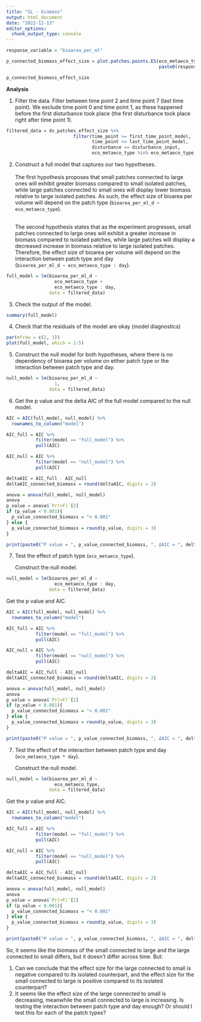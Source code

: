 ```yaml
---
title: "SL - biomass"
output: html_document
date: "2022-12-13"
editor_options: 
  chunk_output_type: console
---
```


```r
response_variable = "bioarea_per_ml"
```

```r
p_connected_biomass_effect_size = plot.patches.points.ES(eco_metaeco_type_input,
                                                         paste0(response_variable, "_d"))

p_connected_biomass_effect_size
```

**Analysis**

1.  Filter the data. Filter between time point 2 and time point 7 (last time point). We exclude time point 0 and time point 1, as these happened before the first disturbance took place (the first disturbance took place right after time point 1).

```r
filtered_data = ds_patches_effect_size %>%
                         filter(time_point >= first_time_point_model,
                                time_point <= last_time_point_model,
                                disturbance == disturbance_input,
                                eco_metaeco_type %in% eco_metaeco_type_input)
```

2.  Construct a full model that captures our two hypotheses.\
    \
    The first hypothesis proposes that small patches connected to large ones will exhibit greater biomass compared to small isolated patches, while large patches connected to small ones will display lower biomass relative to large isolated patches. As such, the effect size of bioarea per volume will depend on the patch type (`bioarea_per_ml_d ~ eco_metaeco_type`).

    \
    The second hypothesis states that as the experiment progresses, small patches connected to large ones will exhibit a greater increase in biomass compared to isolated patches, while large patches will display a decreased increase in biomass relative to large isolated patches. Therefore, the effect size of bioarea per volume will depend on the interaction between patch type and day\
    (`bioarea_per_ml_d ~ eco_metaeco_type : day`).

```r
full_model = lm(bioarea_per_ml_d ~
                  eco_metaeco_type + 
                  eco_metaeco_type : day,
                data = filtered_data)
```

3.  Check the output of the model.

```r
summary(full_model)
```

4.  Check that the residuals of the model are okay (model diagnostics)

```r
par(mfrow = c(2, 3))
plot(full_model, which = 1:5)
```

5.  Construct the null model for both hypotheses, where there is no dependency of bioarea per volume on either patch type or the interaction between patch type and day.

```r
null_model = lm(bioarea_per_ml_d ~
                  1,
                data = filtered_data)
```

6.  Get the p value and the delta AIC of the full model compared to the null model.

```r

AIC = AIC(full_model, null_model) %>% 
  rownames_to_column("model")

AIC_full = AIC %>%
           filter(model == "full_model") %>%
           pull(AIC)

AIC_null = AIC %>%
           filter(model == "null_model") %>%
           pull(AIC)

deltaAIC = AIC_full - AIC_null
deltaAIC_connected_biomass = round(deltaAIC, digits = 2)

anova = anova(full_model, null_model)
anova
p_value = anova$`Pr(>F)`[2]
if (p_value < 0.001){
  p_value_connected_biomass = "< 0.001"
} else {
  p_value_connected_biomass = round(p_value, digits = 3)
}
```

```r
print(paste0("P value = ", p_value_connected_biomass, ", ΔAIC = ", deltaAIC_connected_biomass))
```

7.  Test the effect of patch type (`eco_metaeco_type`).

    Construct the null model.

```r
null_model = lm(bioarea_per_ml_d ~
                  eco_metaeco_type : day,
                data = filtered_data)
```

Get the p value and AIC.

```r

AIC = AIC(full_model, null_model) %>% 
  rownames_to_column("model")

AIC_full = AIC %>%
           filter(model == "full_model") %>%
           pull(AIC)

AIC_null = AIC %>%
           filter(model == "null_model") %>%
           pull(AIC)

deltaAIC = AIC_full - AIC_null
deltaAIC_connected_biomass = round(deltaAIC, digits = 2)

anova = anova(full_model, null_model)
anova
p_value = anova$`Pr(>F)`[2]
if (p_value < 0.001){
  p_value_connected_biomass = "< 0.001"
} else {
  p_value_connected_biomass = round(p_value, digits = 3)
}
```

```r
print(paste0("P value = ", p_value_connected_biomass, ", ΔAIC = ", deltaAIC_connected_biomass))
```

7.  Test the effect of the interaction between patch type and day (`eco_metaeco_type * day`).

    Construct the null model.

```r
null_model = lm(bioarea_per_ml_d ~
                  eco_metaeco_type,
                data = filtered_data)
```

Get the p value and AIC.

```r

AIC = AIC(full_model, null_model) %>% 
  rownames_to_column("model")

AIC_full = AIC %>%
           filter(model == "full_model") %>%
           pull(AIC)

AIC_null = AIC %>%
           filter(model == "null_model") %>%
           pull(AIC)

deltaAIC = AIC_full - AIC_null
deltaAIC_connected_biomass = round(deltaAIC, digits = 2)

anova = anova(full_model, null_model)
anova
p_value = anova$`Pr(>F)`[2]
if (p_value < 0.001){
  p_value_connected_biomass = "< 0.001"
} else {
  p_value_connected_biomass = round(p_value, digits = 3)
}
```

```r
print(paste0("P value = ", p_value_connected_biomass, ", ΔAIC = ", deltaAIC_connected_biomass))
```

So, it seems like the biomass of the small connected to large and the large connected to small differs, but it doesn't differ across time. But:

1.  Can we conclude that the effect size for the large connected to small is negative compared to its isolated counterpart, and the effect size for the small connected to large is positive compared to its isolated counterpart?
2.  It seems like the effect size of the large connected to small is decreasing, meanwhile the small connected to large is increasing. Is testing the interaction between patch type and day enough? Or should I test this for each of the patch types?
